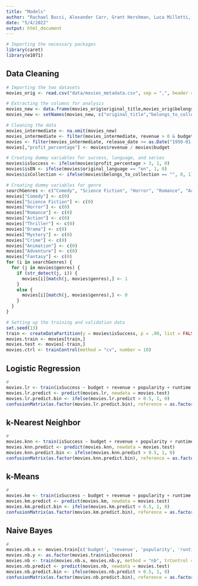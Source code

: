 ---
title: "Models"
author: "Rachael Bucci, Alexander Carr, Grant Hershman, Luca Milletti, Emma Mirabelli"
date: "5/4/2022"
output: html_document
---

```{r}
# Importing the necessary packages
library(caret)
library(e1071)
```

## Data Cleaning

```{r}
# Importing the two datasets
movies_orig <- read.csv("data/movies_metadata.csv", sep = ",", header = T)

# Extracting the columns for analysis
movies_new <- data.frame(movies_orig$original_title,movies_orig$belongs_to_collection,as.numeric(movies_orig$budget), as.numeric(movies_orig$revenue), as.numeric(movies_orig$popularity), movies_orig$original_language, movies_orig$runtime, as.Date(chron(movies_orig$release_date)), movies_orig$genres)
movies_new <- setNames(movies_new, c("original_title","belongs_to_collection","budget","revenue","popularity","original_language","runtime","release_date","genres"))

# Cleaning the data
movies_intermediate <- na.omit(movies_new)
movies_intermediate <- filter(movies_intermediate, revenue > 0 & budget > 0)
movies <- filter(movies_intermediate, release_date >= as.Date("1950-01-01", format = "%Y-%m-%d"))
movies[,"profit_percentage"] <- movies$revenue / movies$budget

# Creating dummy variables for success, language, and series
movies$isSuccess <- ifelse(movies$profit_percentage > 3, 1, 0)
movies$isEN <- ifelse(movies$original_language == "en", 1, 0)
movies$isCollection <- ifelse(movies$belongs_to_collection == "", 0, 1)

# Creating dummy variables for genre
searchGenres <- c("Comedy", "Science Fiction", "Horror", "Romance", "Action", "Thriller", "Drama", "Mystery", "Crime", "Animation", "Adventure", "Fantasy")
movies["Comedy"] <- c(0)
movies["Science Fiction"] <- c(0)
movies["Horror"] <- c(0)
movies["Romance"] <- c(0)
movies["Action"] <- c(0)
movies["Thriller"] <- c(0)
movies["Drama"] <- c(0)
movies["Mystery"] <- c(0)
movies["Crime"] <- c(0)
movies["Animation"] <- c(0)
movies["Adventure"] <- c(0)
movies["Fantasy"] <- c(0)
for (i in searchGenres) {
  for (j in movies$genres) {
    if (str_detect(j, i)) {
      movies[i][match(j, movies$genres),] <- 1
    }
    else {
      movies[i][match(j, movies$genres),] <- 0
    }
  }
}

# Setting up the training and validation data
set.seed(13)
train <- createDataPartition(y = movies$isSuccess, p = .90, list = FALSE)
movies.train <- movies[train,]
movies.test <- movies[-train,]
movies.ctrl <- trainControl(method = "cv", number = 10)
```

## Logistic Regression

```{r}
# 
movies.lr <- train(isSuccess ~ budget + revenue + popularity + runtime + isEN + isCollection + Comedy + `Science Fiction` + Horror + Romance + Action + Thriller + Drama + Mystery + Crime + Animation + Adventure + Fantasy, data = movies.train, method = "glm", trControl = movies.ctrl)
movies.lr.predict <- predict(movies.lr, newdata = movies.test)
movies.lr.predict.bin <- ifelse(movies.lr.predict > 0.5, 1, 0)
confusionMatrix(as.factor(movies.lr.predict.bin), reference = as.factor(movies.test$isSuccess))
```

## k-Nearest Neighbor

```{r}
# 
movies.knn <- train(isSuccess ~ budget + revenue + popularity + runtime + isEN + isCollection + Comedy + `Science Fiction` + Horror + Romance + Action + Thriller + Drama + Mystery + Crime + Animation + Adventure + Fantasy, data = movies.train, method = "knn", trControl = movies.ctrl)
movies.knn.predict <- predict(movies.knn, newdata = movies.test)
movies.knn.predict.bin <- ifelse(movies.knn.predict > 0.5, 1, 0)
confusionMatrix(as.factor(movies.knn.predict.bin), reference = as.factor(movies.test$isSuccess))
```

## k-Means

```{r}
# 
movies.km <- train(isSuccess ~ budget + revenue + popularity + runtime + isEN + isCollection + Comedy + `Science Fiction` + Horror + Romance + Action + Thriller + Drama + Mystery + Crime + Animation + Adventure + Fantasy, data = movies.train, method = "km", trControl = movies.ctrl)
movies.km.predict <- predict(movies.km, newdata = movies.test)
movies.km.predict.bin <- ifelse(movies.km.predict > 0.5, 1, 0)
confusionMatrix(as.factor(movies.km.predict.bin), reference = as.factor(movies.test$isSuccess))
```

## Naive Bayes

```{r}
# 
movies.nb.x <- movies.train[c('budget', 'revenue', 'popularity', 'runtime', 'isEN', 'isCollection', 'Comedy', 'Science Fiction', 'Horror', 'Romance', 'Action', 'Thriller', 'Drama', 'Mystery', 'Crime', 'Animation', 'Adventure', 'Fantasy')]
movies.nb.y <- as.factor(movies.train$isSuccess)
movies.nb <- train(movies.nb.x, movies.nb.y, method = "nb", trControl = movies.ctrl)
movies.nb.predict <- predict(movies.nb, newdata = movies.test)
movies.nb.predict.bin <- ifelse(movies.nb.predict > 0.5, 1, 0)
confusionMatrix(as.factor(movies.nb.predict.bin), reference = as.factor(movies.test$isSuccess))
```